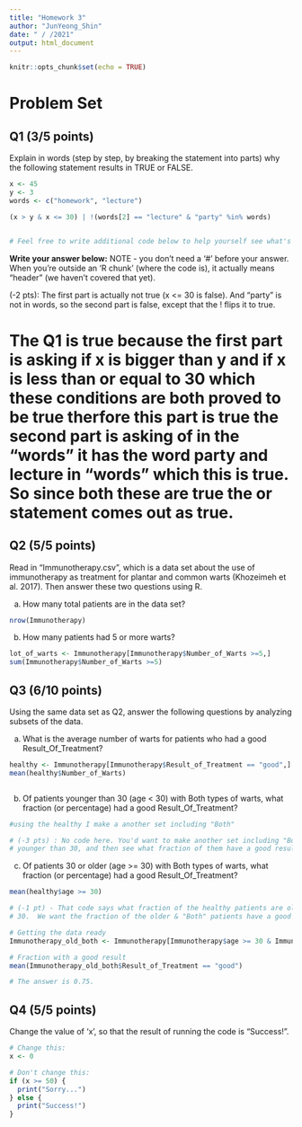---
title: "Homework 3"
author: "JunYeong_Shin"
date: " / /2021"
output: html_document
---

```{r setup, include=FALSE}
knitr::opts_chunk$set(echo = TRUE)
```

# Problem Set
## Q1 (3/5 points)

Explain in words (step by step, by breaking the statement into parts) why the following 
statement results in TRUE or FALSE.

```{r}

x <- 45
y <- 3
words <- c("homework", "lecture")

(x > y & x <= 30) | !(words[2] == "lecture" & "party" %in% words)


# Feel free to write additional code below to help yourself see what's happening:


```

**Write your answer below:**
NOTE - you don't need a '#' before your answer.  When you're outside an 'R chunk'
(where the code is), it actually means "header" (we haven't covered that yet).

(-2 pts): The first part is actually not true (x <= 30 is false). And "party" is
not in words, so the second part is false, except that the ! flips it to true.

# The Q1 is true because the first part is asking if x is bigger than y and if x is less than or equal to 30 which these conditions are both proved to be true therfore this part is true the second part is asking of in the "words" it has the word party and lecture in "words" which this is true. So since both these are true the or statement comes out as true.

## Q2 (5/5 points)

Read in "Immunotherapy.csv", which is a data set about the use of immunotherapy
as treatment for plantar and common warts (Khozeimeh et al. 2017). Then answer
these two questions using R.

(a) How many total patients are in the data set?

```{r}
nrow(Immunotherapy)

```

(b) How many patients had 5 or more warts?

```{r}
lot_of_warts <- Immunotherapy[Immunotherapy$Number_of_Warts >=5,]
sum(Immunotherapy$Number_of_Warts >=5)

```

## Q3 (6/10 points)

Using the same data set as Q2, answer the following questions by analyzing
subsets of the data.

(a) What is the average number of warts for patients who had a good 
Result_Of_Treatment?

```{r}

healthy <- Immunotherapy[Immunotherapy$Result_of_Treatment == "good",]
mean(healthy$Number_of_Warts)



```

(b) Of patients younger than 30 (age < 30) with Both types of warts,
what fraction (or percentage) had a good Result_Of_Treatment?

```{r}
#using the healthy I make a another set including "Both"

# (-3 pts) : No code here. You'd want to make another set including "Both" and
# younger than 30, and then see what fraction of them have a good result.

```

(c) Of patients 30 or older (age >= 30) with Both types of warts, what fraction
(or percentage) had a good Result_Of_Treatment?

```{r}
mean(healthy$age >= 30)

# (-1 pt) - That code says what fraction of the healthy patients are older than
# 30.  We want the fraction of the older & "Both" patients have a good result.

# Getting the data ready
Immunotherapy_old_both <- Immunotherapy[Immunotherapy$age >= 30 & Immunotherapy$Type == "Both",]

# Fraction with a good result
mean(Immunotherapy_old_both$Result_of_Treatment == "good")

# The answer is 0.75.

```


## Q4 (5/5 points)

Change the value of 'x', so that the result of running the code
is "Success!".

```{r}

# Change this:
x <- 0

# Don't change this:
if (x >= 50) {
  print("Sorry...")
} else {
  print("Success!")
}

```
